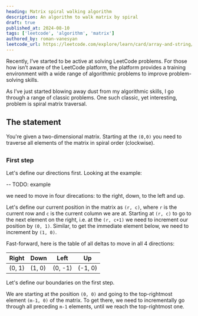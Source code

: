 ```yaml
---
heading: Matrix spiral walking algorithm
description: An algorithm to walk matrix by spiral
draft: true
published_at: 2024-08-10
tags: ['leetcode', 'algorithm', 'matrix']
authored_by: roman-vanesyan
leetcode_url: https://leetcode.com/explore/learn/card/array-and-string/202/introduction-to-2d-array/1168/
---
```


Recently, I’ve started to be active at solving LeetCode problems.
For those how isn’t aware of the LeetCode platform,
the platform provides a training environment
with a wide range of algorithmic problems to improve problem-solving skills.

As I’ve just started blowing away dust from my algorithmic skills, I go through a range of classic problems.
One such classic, yet interesting, problem is spiral matrix traversal.

## The statement

You're given a two-dimensional matrix. Starting at the `(0,0)` you need to traverse all elements of the matrix in spiral order (clockwise).

##

### First step

Let's define our directions first. Looking at the example:

-- TODO: example

we need to move in four direcations: to the right, down, to the left and up.

Let's define our current position in the matrix as `(r, c)`, where `r` is the current row and `c` is the current column we are at.
Starting at `(r, c)` to go to the next element on the right, i.e. at the `(r, c+1)` we need to increment our position by `(0, 1)`.
Similar, to get the immediate element below, we need to increment by `(1, 0)`.

Fast-forward, here is the table of all deltas to move in all 4 directions:

| Right  | Down   | Left    | Up      |
| ------ | ------ | ------- | ------- |
| (0, 1) | (1, 0) | (0, -1) | (-1, 0) |

Let's define our boundaries on the first step.

We are starting at the position `(0, 0)` and going to the top-rightmost element `(m-1, 0)` of the matrix. To get there, we need to incrementally go through all
preceding `m-1` elements, until we reach the top-rightmost one.
